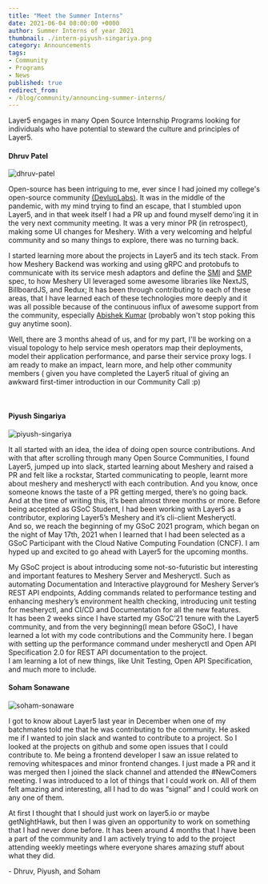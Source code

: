 ```yaml
---
title: "Meet the Summer Interns"
date: 2021-06-04 08:00:00 +0000
author: Summer Interns of year 2021
thumbnail: ./intern-piyush-singariya.png
category: Announcements
tags:
- Community
- Programs
- News
published: true
redirect_from:
- /blog/community/announcing-summer-interns/
---
```





<BlogWrapper>

  <div className="intro">
    <p>
      Layer5 engages in many
      <Link className="blog" to="/careers/programs">Open Source Internship Programs</Link> looking for individuals who
      have potential to steward the culture and principles of Layer5.</p>
  </div>

  <h4>
    <Link className="invert" to="/community/members/dhruv-patel">
    Dhruv Patel
    </Link>
  </h4>
  <img src={ Dhruv } class="image-right" alt="dhruv-patel" />
  <p>
    Open-source has been intriguing to me, ever since I had joined my college's open-source community <a
      href="https://github.com/devlup-labs/">(DevlupLabs)</a>. It
    was in the middle of the pandemic, with my mind trying to find an escape, that I stumbled upon Layer5, and in that
    week itself I had a PR up and found myself demo'ing it in the very next community meeting. It was a very minor PR
    (in retrospect), making some UI changes for Meshery. With a very welcoming and helpful community and so many things
    to explore, there was no turning back.
  </p>
  <p>
    I started learning more about the projects in Layer5 and its tech stack. From how Meshery Backend was working and
    using gRPC and protobufs to communicate with its service mesh adaptors and define the <a
      href="https://layer5.io/projects/service-mesh-interface-conformance">SMI</a> and <a
      href="https://layer5.io/projects/service-mesh-performance">SMP</a> spec, to how
    Meshery UI leveraged some awesome libraries like NextJS, BillboardJS, and Redux; It has been through contributing to
    each of these areas, that I have learned each of these technologies more deeply and it was all possible because of
    the continuous influx of awesome support from the community, especially <a
      href="https://layer5.io/community/members/abishek-kumar">Abishek Kumar</a> (probably won't stop poking
    this guy anytime soon).
  </p>
  <p>
    Well, there are 3 months ahead of us, and for my part, I'll be working on a visual topology to help service mesh
    operators map their deployments, model their application performance, and parse their service proxy logs. I am ready
    to make an impact, learn more, and help other community members ( given you have completed the Layer5 ritual of
    giving an awkward first-timer introduction in our Community Call :p)
  </p>
  <br />
  <h4>
    <Link className="invert" to="/community/members/piyush-singariya">
    Piyush Singariya
    </Link>
  </h4>
  <img src={ Piyush } class="image-right" alt="piyush-singariya" />
  <p>
    It all started with an idea, the idea of doing open source contributions. And with that after scrolling through many
    Open Source Communities, I found Layer5, jumped up into slack, started learning about Meshery and raised a PR and
    felt like a rockstar, Started communicating to people, learnt more about meshery and mesheryctl with each
    contribution. And you know, once someone knows the taste of a PR getting merged, there’s no going back.
    <br />
    And at the time of writing this, it’s been almost three months or more. Before being accepted as GSoC Student, I had
    been working with Layer5 as a contributor, exploring Layer5’s Meshery and it’s cli-client Mesheryctl.
    <br />
    And so, we reach the beginning of my GSoC 2021 program, which began on the night of May 17th, 2021 when I learned
    that I had been selected as a GSoC Participant with the Cloud Native Computing Foundation (CNCF). I am hyped up and
    excited to go ahead with Layer5 for the upcoming months.

  </p>
  <p>
    My GSoC project is about introducing some not-so-futuristic but interesting and important features to Meshery Server
    and Mesheryctl. Such as automating Documentation and Interactive playground for Meshery Server’s REST API endpoints,
    Adding commands related to performance testing and enhancing meshery’s environment health checking, introducing unit
    testing for mesheryctl, and CI/CD and Documentation for all the new features.
    <br />
    It has been 2 weeks since I have started my GSoC’21 tenure with the Layer5 community, and from the very beginning(I
    mean before GSoC), I have learned a lot with my code contributions and the Community here. I began with setting up
    the performance command under mesheryctl and Open API Specification 2.0 for REST API documentation to the project.
    <br />
    I am learning a lot of new things, like Unit Testing, Open API Specification, and much more to include.

  </p>

  <h4>
    <Link className="invert" to="/community/members/soham-sonawane"> Soham Sonawane </Link>
  </h4>
  <img src={ Soham } class="image-right" alt="soham-sonaware" />
  <p>
    I got to know about Layer5 last year in December when one of my batchmates told me that he was contributing to the
    community. He asked me if I wanted to join slack and wanted to contribute to a project. So I looked at the projects
    on github and some open issues that I could contribute to. Me being a frontend developer I saw an issue related to
    removing whitespaces and minor frontend changes. I just made a PR and it was merged then I joined the slack channel
    and attended the #NewComers meeting. I was introduced to a lot of things that I could work on. All of them felt
    amazing and interesting, all I had to do was “signal” and I could work on any one of them.
  </p>
  <p>
    At first I thought that I should just work on layer5.io or maybe getNightHawk, but then I was given an opportunity
    to work on something that I had never done before. It has been around 4 months that I have been a part of the
    community and I am actively trying to add to the project attending weekly meetings where everyone shares amazing
    stuff about what they did.

  </p>

  \- Dhruv, Piyush, and Soham

</BlogWrapper>